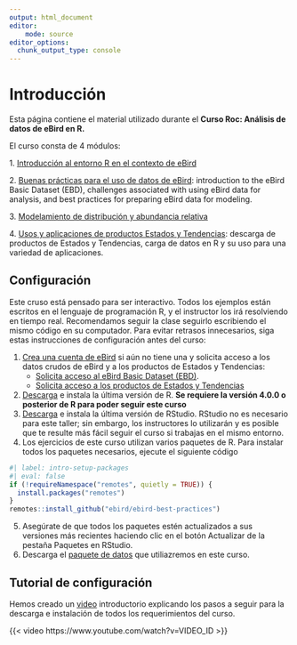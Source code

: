 ```yaml
---
output: html_document
editor:
    mode: source
editor_options: 
  chunk_output_type: console
---
```


# Introducción {.unnumbered}

Esta página contiene el material utilizado durante el **Curso Roc: Análisis de datos de eBird en R.**

El curso consta de 4 módulos:

1\. [Introducción al entorno R en el contexto de eBird](intror.qmd)

2\. [Buenas prácticas para el uso de datos de eBird](ebird.qmd): introduction to the eBird Basic Dataset (EBD), challenges associated with using eBird data for analysis, and best practices for preparing eBird data for modeling.

3\. [Modelamiento de distribución y abundancia relativa](distabund.qmd)

4\. [Usos y aplicaciones de productos Estados y Tendencias](ebirdst.qmd): descarga de productos de Estados y Tendencias, carga de datos en R y su uso para una variedad de aplicaciones.

## Configuración {#sec-intro-config}

Este cruso está pensado para ser interactivo. Todos los ejemplos están escritos en el lenguaje de programación R, y el instructor los irá resolviendo en tiempo real. Recomendamos seguir la clase seguirlo escribiendo el mismo código en su computador. Para evitar retrasos innecesarios, siga estas instrucciones de configuración antes del curso:

1.  [Crea una cuenta de eBird](https://secure.birds.cornell.edu/cassso/account/create) si aún no tiene una y solicita acceso a los datos crudos de eBird y a los productos de Estados y Tendencias:
    -   [Solicita acceso al eBird Basic Dataset (EBD)](https://ebird.org/data/download).
    -   [Solicita acceso a los productos de Estados y Tendencias](https://science.ebird.org/en/status-and-trends/download-data)
2.  [Descarga](https://cloud.r-project.org/) e instala la última versión de R. **Se requiere la versión 4.0.0 o posterior de R para poder seguir este curso**
3.  [Descarga](https://posit.co/download/rstudio-desktop/#download) e instala la última versión de RStudio. RStudio no es necesario para este taller; sin embargo, los instructores lo utilizarán y es posible que te resulte más fácil seguir el curso si trabajas en el mismo entorno.
4.   Los ejercicios de este curso utilizan varios paquetes de R. Para instalar todos los paquetes necesarios, ejecute el siguiente código

```r
#| label: intro-setup-packages
#| eval: false
if (!requireNamespace("remotes", quietly = TRUE)) {
  install.packages("remotes")
}
remotes::install_github("ebird/ebird-best-practices")
```

5.  Asegúrate de que todos los paquetes estén actualizados a sus versiones más recientes haciendo clic en el botón Actualizar de la pestaña Paquetes en RStudio.
6.  Descarga el [paquete de datos](https://drive.google.com/file/d/1y7MXbiqGzwJpyIsDDwA8ErqNVueGgecF/view?usp=sharing) que utiliazremos en este curso.

## Tutorial de configuración {#sec-tutorial-config}

Hemos creado un [video](https://www.youtube.com/watch?v=SLbjGBjgj_w) introductorio explicando los pasos a seguir para la descarga e instalación de todos los requerimientos del curso.

{{< video https://www.youtube.com/watch?v=VIDEO_ID >}}
